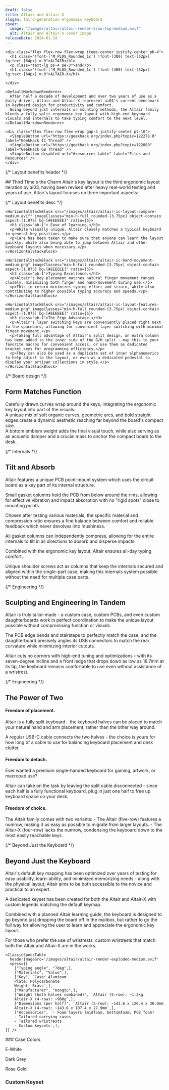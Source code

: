 ```yaml
---
draft: false
title: Altair and Altair-X
slogan: Third-generation ergonomic keyboard
cover:
  image: "/images/altair/altair-render-5row-top-medium.avif"
  alt: Altair and Altair-X cover image
releaseDate: 2024-01-19
---
```


<DefaultLayout title={frontmatter.title}>

  <ClassicBlurredHeader src={frontmatter.cover.image} />

  <div class="container mx-auto pt-16 pb-20 text-center px-6">

    <div class="flex flex-row flex-wrap items-center justify-center pb-4">
      <h1 class="!font-['M_PLUS_Rounded_1c'] !font-[300] text-[52px] lg:text-[64px] m-0">ALTAIR</h1>
      <p class="text-lg ps-4 pe-3">and</p>
      <h1 class="!font-['M_PLUS_Rounded_1c'] !font-[300] text-[52px] lg:text-[64px] m-0">ALTAIR-X</h1>
      
    </div>

    <DefaultMarkdownRenderer>
      After half a decade of development and over two years of use as a daily driver, Altair and Altair-X represent ai03's current benchmark in keyboard design for productivity and comfort.  
      Going beyond just internals or mounting methods, the Altair family blends a fully-split ergonomic key layout with high-end keyboard visuals and internals to take typing comfort to the next level.
    </DefaultMarkdownRenderer>    

    <div class="flex flex-row flex-wrap gap-4 justify-center pt-10">
      <SimpleButton url="https://geekhack.org/index.php?topic=122278.0" label="GeekHack IC Thread" />
      <SimpleButton url="https://geekhack.org/index.php?topic=122889" label="GeekHack GB Thread" />
      <SimpleButton disabled url="#resources-table" label="Files and Resources" />
    </div>

  </div>

  <div class="grid grid-cols-1 md:grid-cols-2">
    <SimpleImageV2 src="/images/altair/altair-render-5row-top-medium.avif" class="aspect-[4/3] object-cover" />
    <SimpleImageV2 src="/images/altair/altair-render-4row-medium.avif" class="aspect-[4/3] object-cover" />
  </div>

  {/* Layout benefits header */}
  <div class="text-center mt-20 mb-20 px-6">
    <DefaultMarkdownRenderer>
      ## Third Time's the Charm
      Altair's key layout is the third ergonomic layout iteration by ai03, having been revised after heavy real-world testing and years of use.  
      Altair's layout focuses on three important aspects:
    </DefaultMarkdownRenderer>
  </div>

  {/* Layout benefits desc */}
  <div class="flex flex-col gap-12 container mx-auto mb-24">

    
    <HorizontalStackBlock src="/images/altair/altair-ic-layout-compare-medium.avif" imageClasses="min-h-full rounded-[3.75px] object-contain aspect-[1.875] bg-[#EEEEEE]" ratio={5}>
      <h3 class="pb-1"> Ease of learning.</h3>
      <p>While visually unique, Altair closely matches a typical keyboard in general key positions.</p>
      <p>Care has been taken to make sure that anyone can learn the layout quickly, while also being able to jump between Altair and other keyboard layouts when necessary.</p>
    </HorizontalStackBlock>

    <HorizontalStackBlock src="/images/altair/altair-ic-hand-movement-medium.png" imageClasses="min-h-full rounded-[3.75px] object-contain aspect-[1.875] bg-[#EEEEEE]" ratio={5}>
      <h3 class="pb-1">Typing Excellence.</h3>
      <p>Altair's key placement matches natural finger movement ranges closely, minimizing both finger and hand-movement during use.</p>
      <p>This in return minimizes typing effort and strain, while also contributing to higher possible typing accuracy and speeds.</p>
    </HorizontalStackBlock>

    <HorizontalStackBlock src="/images/altair/altair-ic-layout-features-medium.png" imageClasses="min-h-full rounded-[3.75px] object-contain aspect-[1.875] bg-[#EEEEEE]" ratio={5}>
      <h3 class="pb-1">The Ergo Advantage.</h3>
      <p>Altair's layer switching keys are conveniently placed right next to the spacebars, allowing for convenient layer switching with minimal finger movement.</p>
      <p>Taking full advantage of Altair's split design, an extra column has been added to the inner side of the G/H split - map this to your favorite macros for convenient access, or use them as dedicated bracket keys for programming efficiency.</p>
      <p>They can also be used as a duplicate set of inner alphanumerics to help adjust to the layout, or even as a dedicated pedestal to display your artisan collections in style.</p>
    </HorizontalStackBlock>

  </div>

  {/* Board design */}
  <div class="bg-zinc-900 flex flex-col gap-8 py-24">
    <DefaultMarkdownRenderer invert extraClasses="text-center pb-2 px-6">
      <h2>Form Matches Function</h2>
    </DefaultMarkdownRenderer>
    <div class="flex flex-col items-center text-center">
      <SimpleImageV2 src="/images/altair/altair-pastel-bottom-top-pair-medium.avif" class="w-1/2 rounded-[3.75px]" />
      <DefaultMarkdownRenderer invert extraClasses="pt-8 px-6">
      Carefully drawn curves wrap around the keys, integrating the ergonomic key layout into part of the visuals.
      </DefaultMarkdownRenderer>
      <div class="grid grid-cols-1 md:grid-cols-2 pt-12">
        <SimpleImageV2 src="/images/altair/altair-pastel-one-standing-medium.avif" />
        <SimpleImageV2 src="/images/altair/altair-pastel-weight-composition-medium.avif" />
      </div>
      <DefaultMarkdownRenderer invert extraClasses="pt-8 px-6">
      A unique mix of soft organic curves, geometric arcs, and bold straight edges create a dynamic aesthetic reaching far beyond the board's compact size.
      </DefaultMarkdownRenderer>
      <div class="grid grid-cols-1 md:grid-cols-2 pt-12">
        <SimpleImageV2 src="/images/altair/altair-pastel-bottom-pair-medium.avif" />
        <SimpleImageV2 src="/images/altair/altair-pastel-bottom-side-medium.avif" />
      </div>
      <DefaultMarkdownRenderer invert extraClasses="pt-8 px-6">
      A bottom emblem weight adds the final visual touch, while also serving as an acoustic damper and a crucial mass to anchor the compact board to the desk.
      </DefaultMarkdownRenderer>
      <div class="grid grid-cols-1 md:grid-cols-2 pt-12">
        <SimpleImageV2 src="/images/altair/altair-pastel-bottom-single-medium.avif" />
        <SimpleImageV2 src="/images/altair/altair-pastel-both-standing-medium.avif" />
      </div>
      <SimpleImageV2 src="/images/altair/altair-deskmat-rear-medium.avif" class="w-1/2 rounded-[3.75px] mt-20" />
    </div>
  </div>

  {/* Internals */}
  <div class="flex flex-col gap-16 pt-16 lg:pt-20 pb-16 lg:pb-24">
    <DefaultMarkdownRenderer extraClasses="text-center pb-2 lg:pb-6 px-6">
      <h2 class="mt-0 mb-4">Tilt and Absorb</h2>
      Altair features a unique PCB point-mount system which uses the circuit board as a key part of its internal structure.
    </DefaultMarkdownRenderer>
    <HorizontalStackBlock src="/images/altair/altair-pastel-gaskets-medium.avif">
      <p>Small gasket columns hold the PCB from below around the rims, allowing for effective vibration and impact absorption with no "rigid spots" close to mounting points.</p>
      <p>Chosen after testing various materials, the specific material and compression ratio ensures a fine balance between comfort and reliable feedback which never devolves into mushiness.</p>
    </HorizontalStackBlock>
    <HorizontalStackBlock src="/images/altair/altair-ic-gaskets-medium.avif" class="lg:text-end" reverse>
      <p>All gasket columns can independently compress, allowing for the entire internals to tilt in all directions to absorb and disperse impacts.</p>
      <p>Combined with the ergonomic key layout, Altair ensures all-day typing comfort.</p>
    </HorizontalStackBlock>
    <HorizontalStackBlock src="/images/altair/altair-pastel-pcb-shoulder-screws-medium.avif">
      <div>
        <p>Unique shoulder screws act as columns that keep the internals secured and aligned within the single-part case, making this internals system possible without the need for multiple case parts.</p>
      </div>
    </HorizontalStackBlock>
  </div>

  {/* Engineering */}
  <div class="bg-[#FFF4FB]">
    <div class="flex flex-col gap-8 pt-16 lg:pt-20 pb-16 lg:pb-24 container mx-auto">
      <DefaultMarkdownRenderer extraClasses="text-center px-6">
        <h2 class="mt-0">Sculpting and Engineering In Tandem</h2>
      </DefaultMarkdownRenderer>
      <div class="flex flex-row justify-center mt-4 lg:mt-8">
        <SimpleImageV2 src="/images/altair/altair-pastel-pcb-db-medium.avif" class="lg:w-1/2 md:rounded-[3.75px]" />
      </div>
      <DefaultMarkdownRenderer extraClasses="md:text-center px-6">
        <p class="mt-0 mb-2">Altair is truly tailor-made - a custom case, custom PCBs, and even custom daughterboards work in perfect coordination to make the unique layout possible without compromising function or visuals.</p>
        <p class="m-0">The PCB edge bends and stairsteps to perfectly match the case, and the daughterboard precisely angles its USB connectors to match the rear curvature while minimizing interior cutouts.</p>
      </DefaultMarkdownRenderer>
      <div class="flex flex-row justify-center mt-8">
        <SimpleImageV2 src="/images/altair/altair-render-5row-rosegold-alt-medium.avif" class="lg:w-1/2 md:rounded-[3.75px]" />
      </div>
      <DefaultMarkdownRenderer extraClasses="md:text-center px-6">
        <p class="mt-0 mb-2">Altair cuts no corners with high-end tuning and optimizations - with its seven-degree incline and a front ledge that drops down as low as 16.7mm at its tip, the keyboard remains comfortable to use even without assistance of a wristrest.</p>
      </DefaultMarkdownRenderer>
    </div>
  </div>


  {/* Engineering */}
  <div class="">
    <div class="flex flex-col gap-2 lg:gap-12 pt-16 lg:pt-20 pb-16 lg:pb-24 container mx-auto">
      <DefaultMarkdownRenderer extraClasses="text-center">
        <h2 class="mt-0 mb-8 lg:mb-2">The Power of Two</h2>
      </DefaultMarkdownRenderer>
      <HorizontalStackBlock src="/images/altair/altair-deskmat-5row-pair-medium.avif" rounded ratio={5}>
        <div>
          <h4 class="pb-2">Freedom of placement.</h4>
          <p>Altair is a fully split keyboard - the keyboard halves can be placed to match your natural hand and arm placement, rather than the other way around.</p>
          <p>A regular USB-C cable connects the two halves - the choice is yours for how long of a cable to use for balancing keyboard placement and desk clutter.</p>
        </div>
      </HorizontalStackBlock>
      <HorizontalStackBlock src="/images/altair/altair-deskmat-side-medium.avif" reverse rounded ratio={5}>
        <div class="lg:text-end">
          <h4 class="pb-2">Freedom to detach.</h4>
          <p>Ever wanted a premium single-handed keyboard for gaming, artwork, or macropad use?</p>
          <p>Altair can take on the task by leaving the split cable disconnected - since each half is a fully functional keyboard, plug in just one half to free up keyboard space on your desk.</p>
        </div>
      </HorizontalStackBlock>
      <HorizontalStackBlock src="/images/altair/altair-blank-grid-medium.avif" rounded ratio={5}>
        <h4 class="pb-2">Freedom of choice.</h4>
        <DefaultMarkdownRenderer>
          The Altair family comes with two variants:
          - The Altair (five-row) features a numrow, making it as easy as possible to migrate from larger layouts.
          - The Altair-X (four-row) lacks the numrow, condensing the keyboard down to the most easily reachable keys.
        </DefaultMarkdownRenderer>
      </HorizontalStackBlock>
    </div>
  </div>

  {/* Beyond Just the Keyboard */}
  <div class="flex flex-col bg-[#EFFBFF]">
    <DefaultMarkdownRenderer extraClasses="text-center py-6">
      <h2 class="mt-12 mb-10">Beyond Just the Keyboard</h2>
    </DefaultMarkdownRenderer>
    <HorizontalStackBlock src="/images/altair/altair-ic-stock-layouts-medium.png" imageClasses="object-contain aspect-[1.5] bg-[#EEEEEE]" noGap>
      <div class="ps-0 lg:ps-8">
        <p>Altair's default key mapping has been optimized over years of testing for easy usability, learn-ability, and minimized memorizing needs - along with the physical layout, Altair aims to be both accessible to the novice and practical to an expert.</p>
      </div>
    </HorizontalStackBlock>
    <HorizontalStackBlock src="/images/altair/altair-render-4row-keyset-02-medium.avif" imageClasses="object-cover aspect-[1.5]" reverse noGap>
      <div class="pe-0 lg:pe-8">
        <p>A dedicated keyset has been created for both the Altair and Altair-X with custom legends matching the default keymap.</p>
        <p> Combined with a planned Altair learning guide, the keyboard is designed to go beyond just dropping the board off in the mailbox, but rather to go the full way for allowing the user to learn and appreciate the ergonomic key layout.</p>
      </div>
    </HorizontalStackBlock>
    <HorizontalStackBlock src="/images/altair/parts/altair-wristrests-medium.avif" imageClasses="object-cover aspect-[1.5] bg-[#EEEEEE]" noGap>
      <div class="ps-0 lg:ps-8">
        <p>For those who prefer the use of wristrests, custom wristrests that match both the Altair and Altair-X are in the works.</p>
      </div>
    </HorizontalStackBlock>
  </div>


  <div class="container mx-auto">

    <ClassicSpecsTable 
      headerImageSrc='/images/altair/altair-render-exploded-medium.avif' 
      specs={[
        ["Typing angle", "7deg",],
        ["Materials", "Value",],
        ["Key", `Case: Aluminum  
        Plate: Polycarbonate  
        Weight: Brass`,],
        ["Manufacturer", "Hongtu",],
        ["Weight (both halves combined)", `Altair (5-row): ~1.2kg  
        Altair-X (4-row): ~900g`,],
        ["Dimensions (per half)", `Altair (5-row): ~143.6 x 126.4 x 30.0mm  
        Altair-X (4-row): ~143.6 x 107.4 x 27.9mm`,],
        ["Accessories", `- Foam layers (midfoam, bottomfoam, PCB foam)  
        - Tailored carrying cases  
        - Tailored wristrests  
        - Custom keysets`,],
    ]} />
  
  </div>

  <div>
    <div class="text-center pt-16 pb-4 flex flex-col gap-6">
      <DefaultMarkdownRenderer>
        ### Case Colors
      </DefaultMarkdownRenderer>
      <p>E-White</p>
    </div>
    <div class="grid grid-cols-1 md:grid-cols-2">
      <SimpleImageV2 src="/images/altair/altair-render-5row-white-medium.avif" />
      <SimpleImageV2 src="/images/altair/altair-render-4row-white-medium.avif" />
    </div>
    <div class="text-center pt-12 pb-4 flex flex-col gap-6">
      <p>Dark Grey</p>
    </div>
    <div class="grid grid-cols-1 md:grid-cols-2">
      <SimpleImageV2 src="/images/altair/altair-render-5row-grey-medium.avif" />
      <SimpleImageV2 src="/images/altair/altair-render-4row-grey-medium.avif" />
    </div>
    <div class="text-center pt-12 pb-4 flex flex-col gap-6">
      <p>Rose Gold</p>
    </div>
    <div class="grid grid-cols-1 md:grid-cols-2">
      <SimpleImageV2 src="/images/altair/altair-render-5row-rosegold-medium.avif" />
      <SimpleImageV2 src="/images/altair/altair-render-4row-rose-gold-medium.avif" />
    </div>
  </div>

  <div class="bg-[#A7C6D0]">
    <div class="text-center pt-16 pb-8 flex flex-col">
      <h3 class="text-white text-2xl font-[500]">Custom Keyset</h3>
    </div>
    <div class="grid grid-cols-1 md:grid-cols-2">
      <SimpleImageV2 src="/images/altair/altair-render-5row-keyset-01-medium.avif" />
      <SimpleImageV2 src="/images/altair/altair-render-5row-keyset-kitting-medium.avif" />
      <SimpleImageV2 src="/images/altair/altair-render-4row-keyset-01-medium.avif" />
      <SimpleImageV2 src="/images/altair/altair-render-4row-keyset-kitting-medium.avif" />
    </div>
  </div>


  <div class="container mx-auto">
    <ClassicResourcesTable project='altair' />
  </div>

</DefaultLayout>